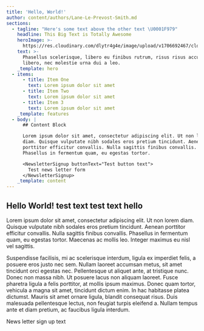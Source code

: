 ```yaml
---
title: 'Hello, World!'
author: content/authors/Lane-Le-Prevost-Smith.md
sections:
  - tagline: "Here's some text above the other text \U0001F979"
    headline: This Big Text is Totally Awesome
    heroImage: >-
      https://res.cloudinary.com/dlytr4g4e/image/upload/v1706692467/cld-sample-5.jpg
    text: >-
      Phasellus scelerisque, libero eu finibus rutrum, risus risus accumsan
      libero, nec molestie urna dui a leo.
    _template: hero
  - items:
      - title: Item One
        text: Lorem ipsum dolor sit amet
      - title: Item Two
        text: Lorem ipsum dolor sit amet
      - title: Item 3
        text: Lorem ipsum dolor sit amet
    _template: features
  - body: |
      ## Content Block

      Lorem ipsum dolor sit amet, consectetur adipiscing elit. Ut non lorem
      diam. Quisque vulputate nibh sodales eros pretium tincidunt. Aenean
      porttitor efficitur convallis. Nulla sagittis finibus convallis.
      Phasellus in fermentum quam, eu egestas tortor.

      <NewsletterSignup buttonText="Test button text">
        Test news letter form
      </NewsletterSignup>
    _template: content
---
```


## Hello World! test text test text hello

Lorem ipsum dolor sit amet, consectetur adipiscing elit. Ut non lorem diam. Quisque vulputate nibh sodales eros pretium tincidunt. Aenean porttitor efficitur convallis. Nulla sagittis finibus convallis. Phasellus in fermentum quam, eu egestas tortor. Maecenas ac mollis leo. Integer maximus eu nisl vel sagittis.

Suspendisse facilisis, mi ac scelerisque interdum, ligula ex imperdiet felis, a posuere eros justo nec sem. Nullam laoreet accumsan metus, sit amet tincidunt orci egestas nec. Pellentesque ut aliquet ante, at tristique nunc. Donec non massa nibh. Ut posuere lacus non aliquam laoreet. Fusce pharetra ligula a felis porttitor, at mollis ipsum maximus. Donec quam tortor, vehicula a magna sit amet, tincidunt dictum enim. In hac habitasse platea dictumst. Mauris sit amet ornare ligula, blandit consequat risus. Duis malesuada pellentesque lectus, non feugiat turpis eleifend a. Nullam tempus ante et diam pretium, ac faucibus ligula interdum.

<NewsletterSignup buttonText="Button text">
  News letter sign up text
</NewsletterSignup>

